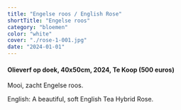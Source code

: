 ```yaml
---
title: "Engelse roos / English Rose"
shortTitle: "Engelse roos"
category: "bloemen"
color: "white"
cover: "./rose-1-001.jpg"
date: "2024-01-01"
---
```

    
#### Olieverf op doek, 40x50cm, 2024, Te Koop (500 euros)
Mooi, zacht Engelse roos. 


English: A beautiful, soft English Tea Hybrid Rose.